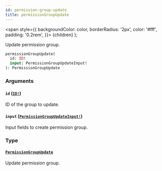 ```yaml
---
id: permission-group-update
title: permissionGroupUpdate
---
```


<span
style={{
      backgroundColor: color,
      borderRadius: '2px',
      color: '#fff',
      padding: '0.2rem',
    }}>
{children}
</span>
);

Update permission group.

```graphql
permissionGroupUpdate(
  id: ID!
  input: PermissionGroupUpdateInput!
): PermissionGroupUpdate

```

### Arguments

#### `id` ([`ID!`](/api-reference/scalars/id.mdx))

ID of the group to update.

#### `input` ([`PermissionGroupUpdateInput!`](/api-reference/inputs/permission-group-update-input.mdx))

Input fields to create permission group.

### Type

#### [`PermissionGroupUpdate`](/api-reference/objects/permission-group-update.mdx)

Update permission group.
